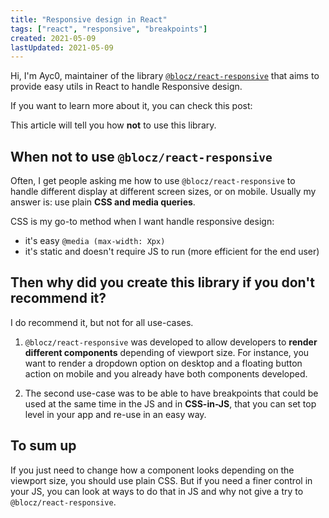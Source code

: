 ```yaml
---
title: "Responsive design in React"
tags: ["react", "responsive", "breakpoints"]
created: 2021-05-09
lastUpdated: 2021-05-09
---
```



Hi, I'm Ayc0, maintainer of the library [`@blocz/react-responsive`](https://www.npmjs.com/package/@blocz/react-responsive) that aims to provide easy utils in React to handle Responsive design.

If you want to learn more about it, you can check this post:

<LinkToPost slug="others/blocz-react-responsive-v3-is-out" />

This article will tell you how **not** to use this library.

## When not to use `@blocz/react-responsive`

Often, I get people asking me how to use `@blocz/react-responsive` to handle different display at different screen sizes, or on mobile.
Usually my answer is: use plain **CSS and media queries**.

CSS is my go-to method when I want handle responsive design:

- it's easy `@media (max-width: Xpx)`
- it's static and doesn't require JS to run (more efficient for the end user)

## Then why did you create this library if you don't recommend it?

I do recommend it, but not for all use-cases.

1. `@blocz/react-responsive` was developed to allow developers to **render different components** depending of viewport size.
   For instance, you want to render a dropdown option on desktop and a floating button action on mobile and you already have both components developed.

2. The second use-case was to be able to have breakpoints that could be used at the same time in the JS and in **CSS-in-JS**, that you can set top level in your app and re-use in an easy way.

## To sum up

If you just need to change how a component looks depending on the viewport size, you should use plain CSS. But if you need a finer control in your JS, you can look at ways to do that in JS and why not give a try to `@blocz/react-responsive`.
